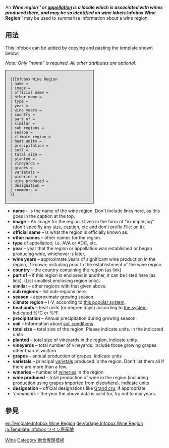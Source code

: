 <includeonly><!-- 在這裡加入模板的保護標識 --></includeonly><noinclude>{{template doc page viewed directly}}</noinclude>
<!-- 在本行下編輯模板說明 -->
An '''''Wine region''''' or [[appellation]] is a locale which is associated with wines produced there, and may be so identified on wine labels.  '''''Infobox Wine Region''''' may be used to summarise information about a wine region.

== 用法 ==
This infobox can be added by copying and pasting the template shown below:

''Note: Only "name" is required. All other attributes are optional.''

<div style="width:250px;background:#dddddd;border: 1px solid black;padding:0.5em  1em 0.5em 1em"><pre>
{{Infobox Wine Region
| name = 
| image =
| official name =
| other name = 
| type = 
| year = 
| wine years = 
| country = 
| part of = 
| similar = 
| sub regions = 
| season = 
| climate region = 
| heat units = 
| precipitation = 
| soil = 
| total size =
| planted =
| vineyards =
| grapes =
| varietals =
| wineries =
| wine produced =
| designation =
| comments = 
}}
</pre></div>

* '''name''' – is the name of the wine region.  Don't include links here, as this goes in the caption at the top.
* '''image''' – An image for the region.  Given in the form of "example.jpg" (don't specifiy any size, caption, etc and don't prefix File: on it).
* '''official name''' – is what the region is officially known as.
* '''other names''' – other names for the region.
* '''type''' of appellation; i.e. AVA or AOC, etc.
* '''year''' – year that the region or appellation was established or began producing wine, whichever is later.
* '''wine years''' –  approximate years of significant wine production in the region, if known; including prior to the establishment of the wine region.
* '''country''' – the country containing the region (as link)
* '''part of''' – if this region is enclosed in another, it can be listed here (as link).  (List smallest enclosing region only).
* '''similar''' – other regions with that given above.
* '''sub regions''' – list sub-regions here.
* '''season''' – approximate growing season.
* '''climate region''' – I-V, according to [[Climate regions of California|this popular system]].
* '''heat units''' – heat units (or degree days) according to [[Climate regions of California|the system]].  Indicated %°C or %°F.
* '''precipitation''' – Annual precipitation during growing season.
* '''soil''' – Information about [[soil conditions]]
* '''total size''' – total size of the region.  Please indicate units. in the indicated units
* '''planted''' – total size of vineyards in the region, indicate units.
* '''vineyards''' – total number of vineyards.  Include those growing grapes other than ''V. vinifera''
* '''grapes'''  – annual production of grapes.  Indicate units
* '''varietals''' – principal [[varietal]]s produced in the region.  Don't list them all if there are more than a few.
* '''wineries''' – number of [[winery|wineries]] in the region
* '''wine produced''' – total production of wine in the region (including production using grapes imported from elsewhere).  Indicate units
* '''designation'''  – official designations like [[Grand cru]], if appropriate
* '''comments'' – the year the above data is valid for, try not to mix years.

== 參見 ==

<includeonly>
<!-- 本行下加入模板的分類 -->
[[Category:飲料信息框模板|Wine]]
[[Category:飲食專題模板]]

<!-- 本行下加入模板的跨語言鏈接 -->
[[en:Template:Infobox Wine Region]]
[[de:Vorlage:Infobox Wine Region]]
[[ja:Template:Infobox ワイン原産地]]
</includeonly>